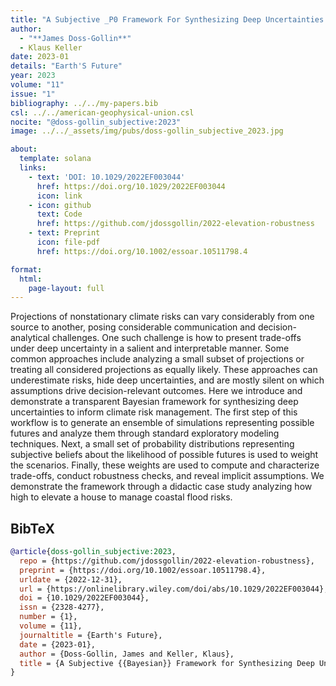 ```yaml
---
title: "A Subjective _P0 Framework For Synthesizing Deep Uncertainties In Climate Risk Management"
author:
  - "**James Doss-Gollin**"
  - Klaus Keller
date: 2023-01
details: "Earth'S Future"
year: 2023
volume: "11"
issue: "1"
bibliography: ../../my-papers.bib
csl: ../../american-geophysical-union.csl
nocite: "@doss-gollin_subjective:2023"
image: ../../_assets/img/pubs/doss-gollin_subjective_2023.jpg

about:
  template: solana
  links:
    - text: 'DOI: 10.1029/2022EF003044'
      href: https://doi.org/10.1029/2022EF003044
      icon: link
    - icon: github
      text: Code
      href: https://github.com/jdossgollin/2022-elevation-robustness
    - text: Preprint
      icon: file-pdf
      href: https://doi.org/10.1002/essoar.10511798.4

format:
  html:
    page-layout: full
---
```


Projections of nonstationary climate risks can vary considerably from one source to another, posing considerable communication and decision-analytical challenges. One such challenge is how to present trade-offs under deep uncertainty in a salient and interpretable manner. Some common approaches include analyzing a small subset of projections or treating all considered projections as equally likely. These approaches can underestimate risks, hide deep uncertainties, and are mostly silent on which assumptions drive decision-relevant outcomes. Here we introduce and demonstrate a transparent Bayesian framework for synthesizing deep uncertainties to inform climate risk management. The first step of this workflow is to generate an ensemble of simulations representing possible futures and analyze them through standard exploratory modeling techniques. Next, a small set of probability distributions representing subjective beliefs about the likelihood of possible futures is used to weight the scenarios. Finally, these weights are used to compute and characterize trade-offs, conduct robustness checks, and reveal implicit assumptions. We demonstrate the framework through a didactic case study analyzing how high to elevate a house to manage coastal flood risks.

## BibTeX

```bibtex
@article{doss-gollin_subjective:2023,
  repo = {https://github.com/jdossgollin/2022-elevation-robustness},
  preprint = {https://doi.org/10.1002/essoar.10511798.4},
  urldate = {2022-12-31},
  url = {https://onlinelibrary.wiley.com/doi/abs/10.1029/2022EF003044},
  doi = {10.1029/2022EF003044},
  issn = {2328-4277},
  number = {1},
  volume = {11},
  journaltitle = {Earth's Future},
  date = {2023-01},
  author = {Doss-Gollin, James and Keller, Klaus},
  title = {A Subjective {{Bayesian}} Framework for Synthesizing Deep Uncertainties in Climate Risk Management},
}
```